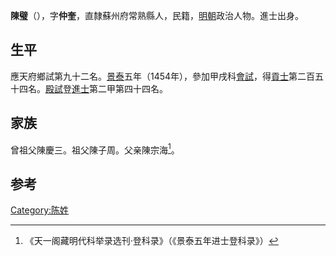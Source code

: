 {{Otheruses|other=名为陳璧的其他人物|陳璧}}

'''陳璧'''（{{bd|1415年||？}}），字'''仲奎'''，直隸蘇州府常熟縣人，民籍，[[明朝|明朝]]政治人物。進士出身。

== 生平 ==
應天府鄉試第九十二名。[[景泰|景泰]]五年（1454年），參加甲戌科[[會試|會試]]，得[[貢士|貢士]]第二百五十四名。[[殿試|殿試]]登[[進士|進士]]第二甲第四十四名。

== 家族 ==
曾祖父陳慶三。祖父陳子周。父亲陳宗海<ref>《天一阁藏明代科举录选刊·登科录》（《景泰五年进士登科录》）</ref>。

==参考==
{{reflist}}

{{景泰五年甲戌科殿試金榜}}

{{Authority control}}

{{DEFAULTSORT:}}
[[Category:陈姓|Category:陈姓]]


{{明朝人物小作品}}